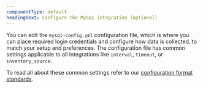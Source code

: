 ```yaml
---
componentType: default
headingText: Configure the MySQL integration (optional)
---
```


You can edit the `mysql-config.yml` configuration file, which is where you can place required login credentials and configure how data is collected, to match your setup and preferences. The configuration file has common settings applicable to all integrations like `interval`, `timeout`, or `inventory_source`.

To read all about these common settings refer to our [configuration format standards](/docs/create-integrations/infrastructure-integrations-sdk/specifications/host-integrations-newer-configuration-format/#configuration-basics).
